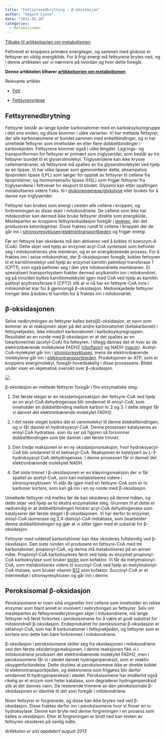 ```yaml
---
title: "Fettsyrenedbrytning - β-oksidasjon"
author: "Vegard Lysne"
date: "2012.01.26"
categories: 
  - Metabolismen
---
```


[Tilbake til artikkelserien om metabolismen](../../metabolismen.html)

Fettvevet er kroppens primære energilager, og sammen med glukose er fettsyrer en viktig energikilde. For å frigi energi må fettsyrene brytes ned, og i denne artikkelen ser vi nærmere på hvordan og hvor dette foregår. 

**Denne artikkelen tilhører [artikkelserien om metabolismen](../../metabolismen.qmd "Innføring i metabolismen")\
**

Relevante artikler

-   [Fett](../naeringsstoffer/fett.qmd "Fett")

-   [Fettsyresyntese](fettsyresyntese.qmd "Fettsyresyntese")

## Fettsyrenedbrytning

Fettsyrer består av lange kjeder karbonatomer med en karboksylsyregruppe i den ene enden, og disse kommer i ulike varianter. Vi har mettede fettsyrer, der alle karbonatomene er bundet sammen med enkeltbindinger, og vi har umettede fettsyrer som inneholder en eller flere dobbeltbindinger i karbonkjeden. Fettsyrene kommer også i ulike lengder. Lagrings- og transportformen for fettsyrer er primært som triglyserider, som består av tre fettsyrer bundet til et glyserolmolekyl. Triglyseridene kan ikke krysse cellemembraner, så fettsyrene må spaltes av fra glyserolmolekylet ved hjelp av en lipase. Vi har ulike lipaser som gjennomfører dette, eksempelvis lipoprotein lipase (LPL) som sørger for opptak av fettsyrer til cellene fra lipoproteiner, og hormonsensitiv lipase (HSL) som frigjør fettsyrer fra triglyseridene i fettvevet for eksport til blodet. Glyserol kan etter spaltingen metaboliseres videre f.eks. til i [glukoneogenese/glykolyse](glukosemetabolismen.qmd "Glukosemetabolismen") eller brukes for å danne nye triglyserider.

Fettsyrer kan brukes som energi i nesten alle cellene i kroppen, og forbrenningen av disse skjer i mitokondriene. De cellene som ikke har mitokondrier kan dermed ikke bruke fettsyrer direkte som energikilde. Mesteparten av kroppens fettsyreoksidasjon foregår i [leveren](../fysiologi/lever.qmd "Leveren – metabolismens dirigent"), der det produseres ketonlegemer. Disse fraktes rundt til cellene i kroppen der de går inn i [sitronsyresyklusen](sitronsyresyklusen.qmd "Sitronsyresyklusen")/[elektrontransportkjeden](elektrontransportkjeden.qmd "Elektrontransportkjeden") og frigjør energi.

Før en fettsyre kan oksideres må den aktiveres ved å kobles til koenzym-A (CoA). Dette skjer ved hjelp av enzymet acyl-CoA syntetase som befinner seg i mitokondrienes ytre membran, og er en energikrevende prosess. For å fraktes inn i selve mitokondriet, der β-oksidasjonen foregår, kobles fettsyren til et karnitinmolekyl ved hjelp av enzymet karnitin palmitoyl transferase 1 (CPT1), som også befinner seg i den ytre mitokondrielle membranen. Et spesialisert transportsystem frakter dermed acylkarnitin inn i mitokondriet, og på innsiden byttes karnitinmolekylet igjen med CoA ved hjelp av karnitin palitoyl acyltransferase II (CPT2) slik at vi nå har en fettsyre-CoA inne i mitokondriet klar for å gjennomgå β-oksidasjon. Mellomkjedede fettsyrer trenger ikke å kobles til karnitin for å fraktes inn i mitokondriet.

## β-oksidasjonen

Selve nedbrytningen av fettsyrer kalles beta(β)-oksidasjon, et navn som kommer av at reaksjonen skjer på det andre karbonatomet (betakarbonet) i fettsyrekjeden, ikke inkludert karbonatomet i karboksylsyregruppen. Resultatet av en runde med β-oksidasjon er at det spaltes av en tokarbonenhet (acetyl-CoA) fra fettsyren. I tillegg dannes det et hver av de elektronbærende molekylene FADH2 ([riboflavin](../naeringsstoffer/riboflavin.qmd "Riboflavin, vitamin B2")) og NADH ([niacin](../naeringsstoffer/niacin.qmd "Niacin, vitamin B3")). Acetyl-CoA-molekylet går inn i [sitronsyresyklusen](sitronsyresyklusen.qmd "Sitronsyresyklusen"), mens de elektronbærende molekylene går inn i [elektrontransportkjeden](elektrontransportkjeden.qmd "Elektrontransportkjeden"). Produksjonen av ATP, som er kroppens energimolekyl, foregår hovedsakelig i disse prosessene. Bildet under viser en skjematisk oversikt over β-oksidasjon.

![](images/clipboard-3258965485.png)

β-oksidasjon av mettede fettsyrer foregår i fire enzymatiske steg:

1.  Det første steget er en oksideringsreaksjon der fettsyre-CoA ved hjelp av en acyl-CoA dehydrogenase blir omdannet til enoyl-CoA, som inneholder en dobbeltbinding mellom karbon nr 2 og 3. I dette steget får vi dannet det elektronbærende molekylet FADH2.

2.  I det neste steget kobles det et vannmolekyl til denne dobbeltbindingen, og vi får dannet et hydroksyacyl-CoA. Denne prosessen katalyseres av enoyl CoA hydratase. som du ser på figuren så forsvinner dobbeltbindingen som ble dannet i det første trinnet.

3.  Den tredje reaksjonen er en ny oksidasjonsreaksjon, hvor hydroksyacyl-CoA blir omdannet til et ketoacyl-CoA. Reaksjonen er katalysert av L-3-hydroksyacyl CoA dehydrogenase. I denne prosessen får vi dannet det elektronbærende molekylet NADH.

4.  Det siste trinnet i β-oksidasjonen er en kløyvingsreaksjon der vi får spaltet av acetyl-CoA, som kan metaboliseres videre i sitronsyresyklusen. Vi står da igjen med en fettsyre-CoA som er to karboner kortere, som kan gå inn i en ny runde med β-oksidasjon.

Umettede fettsyrer må mettes før de kan oksideres på denne måten, og dette skjer ved hjelp av to ekstra enzymatiske steg. Grunnen til at dette er nødvendig er at dobbeltbindingen hindrer acyl-CoA dehydrogenase som katalyserer det første steget i β-oksidasjonen. Vi har derfor to enzymer, enoyl-CoA isomerase og 2,4-dienoyl-CoA reduktase, som bearbeider denne dobbeltbindingen og gjør at vi sitter igjen med et substrat for β-oksidasjon.

Fettsyrer med oddetall karbonatomer kan ikke oksideres fullstendig ved β-oksidasjon. Den siste runden vil produsere en fettsyre-CoA med tre karbonatomer, propionyl-CoA, og denne må metaboliseres på en annen måte. Propionyl-CoA karboksyleres først ved hjelp av enzymet propionyl-CoA karboksylase som bruker [biotin](../naeringsstoffer/biotin.qmd "Biotin, vitamin B7") som kofaktor. Vi får da metylmalonyl-CoA, som metaboliseres videre til succinyl-CoA ved hjelp av metylmalonyl-CoA mutase, som bruker vitamin [B12](../naeringsstoffer/kobalamin.qmd "Kobalamin, vitamin B12") som kofaktor. Succinyl-CoA er et intermediat i sitronsyresyklusen og går inn i denne.

## Peroksisomal β-oksidasjon

Peroksisomene er noen små organeller inni cellene som inneholder en rekke enzymer som blant annet er involvert i nebrytningen av fettsyrer. Selv om mesteparten av fettsyrenedbrytningen skjer i mitokondriene, må lange fettsyrer må først forkortes i peroksisomene for å være et godt substrat for mitokondriell β-oksidasjon. Endeproduktet for peroksisomal β-oksidasjon er oktanoyl-CoA, som har 8 karbonatomer i fettsyrekjeden, og fettsyrer som er kortere enn dette kan bare forbrennes i mitokondriene.

β-oksidasjon i peroksisomene skiller seg fra oksidasjonen i mitokondriene ved den første oksideringsreaksjonen. I denne reaksjonen fikk vi i mitokondriene produsert det elektronbærende molekylet FADH2, men i peroksisomene får vi i stedet dannet hydrogenperoksid, som er reaktiv oksygenforbindelse. Dette skyldes at peroksisomene ikke er direkte koblet til elektrontransportkjeden, og elektronene som frigjøres blir derfor omdannet til hydrogenperoksid i stedet. Peroksisomene har imidlertid også rikelig av et enzym som heter katalase, som degraderer hydrogenperoksid slik at det dannes vann. De resterende trinnene av den peroksisomale β-oksidasjonen er identisk til det som foregår i mitokondriene.

Noen fettsyrer er forgrenede, og disse kan ikke brytes ned ved β-oksidasjon. Disse fraktes derfor inn i peroksisomene hvor vi finner en α-hydroksylase. Denne kan bryte ned denne forgreningen i en prosess som kalles α-oksidasjon. Etter at forgreningen er brutt ned kan resten av fettsyren oksideres på vanlig måte.

*Artikkelen er sist oppdatert august 2013*
